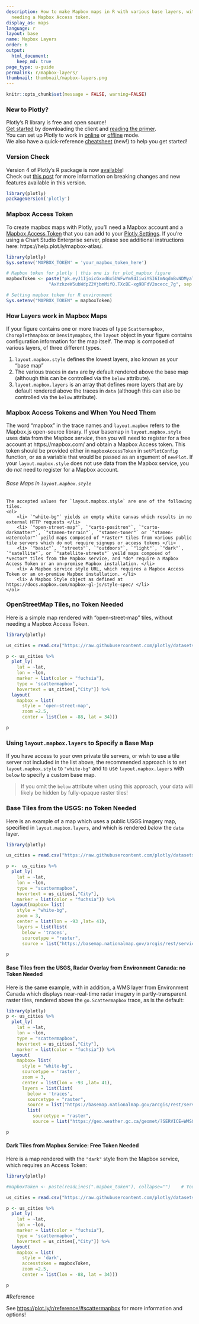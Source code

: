 ```yaml
---
description: How to make Mapbox maps in R with various base layers, with or without
  needing a Mapbox Access token.
display_as: maps
language: r
layout: base
name: Mapbox Layers
order: 6
output:
  html_document:
    keep_md: true
page_type: u-guide
permalink: r/mapbox-layers/
thumbnail: thumbnail/mapbox-layers.png
---
```


```r
knitr::opts_chunk$set(message = FALSE, warning=FALSE)
```
### New to Plotly?

Plotly's R library is free and open source!<br>
[Get started](https://plot.ly/r/getting-started/) by downloading the client and [reading the primer](https://plot.ly/r/getting-started/).<br>
You can set up Plotly to work in [online](https://plot.ly/r/getting-started/#hosting-graphs-in-your-online-plotly-account) or [offline](https://plot.ly/r/offline/) mode.<br>
We also have a quick-reference [cheatsheet](https://images.plot.ly/plotly-documentation/images/r_cheat_sheet.pdf) (new!) to help you get started!

### Version Check

Version 4 of Plotly's R package is now [available](https://plot.ly/r/getting-started/#installation)!<br>
Check out [this post](http://moderndata.plot.ly/upgrading-to-plotly-4-0-and-above/) for more information on breaking changes and new features available in this version.
```r
library(plotly)
packageVersion('plotly')
```

### Mapbox Access Token

To create mapbox maps with Plotly, you'll need a Mapbox account and a [Mapbox Access Token](https://www.mapbox.com/studio/) that you can add to your [Plotly Settings](https://plot.ly/settings/mapbox). If you're using a Chart Studio Enterprise server, please see additional instructions here: https://help.plot.ly/mapbox-atlas/.

```r
library(plotly)
Sys.setenv('MAPBOX_TOKEN' = 'your_mapbox_token_here')
```

```r
# Mapbox token for plotly | this one is for plot_mapbox figure
mapboxToken <- paste("pk.eyJ1IjoicGxvdGx5bWFwYm94IiwiYSI6ImNqdnBvNDMyaT",
                "AxYzkzeW5ubWdpZ2VjbmMifQ.TXcBE-xg9BFdV2ocecc_7g", sep = "")

# Setting mapbox token for R environment 
Sys.setenv("MAPBOX_TOKEN" = mapboxToken)
```

### How Layers work in Mapbox Maps

  If your figure contains one or more traces of type `Scattermapbox`, `Choroplethmapbox` or `Densitymapbox`, the `layout` object in your figure contains configuration information for the map itself. The map is composed of various layers, of three different types.
    <ol>
        <li> `layout.mapbox.style` defines the lowest layers, also known as your "base map"</li>
        <li> The various traces in `data` are by default rendered above the base map (although this can be controlled via the `below` attribute).</li>
        <li> `layout.mapbox.layers` is an array that defines more layers that are by default rendered above the traces in `data` (although this can also be controlled via the `below` attribute).</li>
    </ol>


### Mapbox Access Tokens and When You Need Them

  The word "mapbox" in the trace names and `layout.mapbox` refers to the Mapbox.js open-source library. If your basemap in `layout.mapbox.style` uses data from the Mapbox *service*, then you will need to register for a free account at https://mapbox.com/ and obtain a Mapbox Access token. This token should be provided either in `mapboxAccessToken`  in `setPlotConfig` function, or as a variable that would be passed as an argument of `newPlot`.
    If your `layout.mapbox.style` does not use data from the Mapbox service, you do *not* need to register for a Mapbox account.
    <h6>Base Maps in `layout.mapbox.style`</h6>
    The accepted values for `layout.mapbox.style` are one of the following tiles.
    <ol>
        <li> `"white-bg"` yields an empty white canvas which results in no external HTTP requests </li>
        <li> `"open-street-map"`, `"carto-positron"`, `"carto-darkmatter"`, `"stamen-terrain"`, `"stamen-toner"` or `"stamen-watercolor"` yeild maps composed of *raster* tiles from various public tile servers which do not require signups or access tokens </li>
        <li> `"basic"`, `"streets"`, `"outdoors"`, `"light"`, `"dark"`, `"satellite"`, or `"satellite-streets"` yeild maps composed of *vector* tiles from the Mapbox service, and *do* require a Mapbox Access Token or an on-premise Mapbox installation. </li>
        <li> A Mapbox service style URL, which requires a Mapbox Access Token or an on-premise Mapbox installation. </li>
        <li> A Mapbox Style object as defined at https://docs.mapbox.com/mapbox-gl-js/style-spec/ </li>
    </ol>

### OpenStreetMap Tiles, no Token Needed

   Here is a simple map rendered with "open-street-map" tiles, without needing a Mapbox Access Token.

```r
library(plotly)

us_cities = read.csv("https://raw.githubusercontent.com/plotly/datasets/master/us-cities-top-1k.csv")

p <- us_cities %>%
  plot_ly(
    lat = ~lat,
    lon = ~lon,
    marker = list(color = "fuchsia"),
    type = 'scattermapbox',
    hovertext = us_cities[,"City"]) %>%
  layout(
    mapbox = list(
      style = 'open-street-map',
      zoom =2.5,
      center = list(lon = -88, lat = 34)))

p
```

### Using `layout.mapbox.layers` to Specify a Base Map

If you have access to your own private tile servers, or wish to use a tile server not included in the list above, the recommended approach is to set `layout.mapbox.style` to `"white-bg"` and to use `layout.mapbox.layers` with `below` to specify a custom base map.

> If you omit the `below` attribute when using this approach, your data will likely be hidden by fully-opaque raster tiles!

### Base Tiles from the USGS: no Token Needed

Here is an example of a map which uses a public USGS imagery map, specified in `layout.mapbox.layers`, and which is rendered *below* the `data` layer.

```r
library(plotly)

us_cities = read.csv("https://raw.githubusercontent.com/plotly/datasets/master/us-cities-top-1k.csv")

p <-  us_cities %>%
  plot_ly(
    lat = ~lat,
    lon = ~lon,
    type = "scattermapbox",
    hovertext = us_cities[,"City"],
    marker = list(color = "fuchsia")) %>%
  layout(mapbox= list(
    style = "white-bg",
    zoom = 3,
    center = list(lon = -93 ,lat= 41),
    layers = list(list(
      below = 'traces',
      sourcetype = "raster",
      source = list("https://basemap.nationalmap.gov/arcgis/rest/services/USGSImageryOnly/MapServer/tile/{z}/{y}/{x}")))))

p
```

#### Base Tiles from the USGS, Radar Overlay from Environment Canada: no Token Needed

Here is the same example, with in addition, a WMS layer from Environment Canada which displays near-real-time radar imagery in partly-transparent raster tiles, rendered above the `go.Scattermapbox` trace, as is the default:

```r
library(plotly)
p <- us_cities %>%
  plot_ly(
    lat = ~lat,
    lon = ~lon,
    type = "scattermapbox",
    hovertext = us_cities[,"City"],
    marker = list(color = "fuchsia")) %>%
  layout(
    mapbox= list(
      style = "white-bg",
      sourcetype = 'raster',
      zoom = 3,
      center = list(lon = -93 ,lat= 41),
      layers = list(list(
        below = 'traces',
        sourcetype = "raster",
        source = list("https://basemap.nationalmap.gov/arcgis/rest/services/USGSImageryOnly/MapServer/tile/{z}/{y}/{x}")),
        list(
          sourcetype = "raster",
          source = list("https://geo.weather.gc.ca/geomet/?SERVICE=WMS&VERSION=1.3.0&REQUEST=GetMap&BBOX={bbox-epsg-3857}&CRS=EPSG:3857&WIDTH=1000&HEIGHT=1000&LAYERS=RADAR_1KM_RDBR&TILED=true&FORMAT=image/png")))))

p
```

#### Dark Tiles from Mapbox Service: Free Token Needed

Here is a map rendered with the `"dark"` style from the Mapbox service, which requires an Access Token:

```r
library(plotly)

#mapboxToken <- paste(readLines(".mapbox_token"), collapse="")    # You need your own token

us_cities = read.csv("https://raw.githubusercontent.com/plotly/datasets/master/us-cities-top-1k.csv")

p <- us_cities %>%
  plot_ly(
    lat = ~lat,
    lon = ~lon,
    marker = list(color = "fuchsia"),
    type = 'scattermapbox',
    hovertext = us_cities[,"City"]) %>%
  layout(
    mapbox = list(
      style = 'dark',
      accesstoken = mapboxToken,
      zoom =2.5,
      center = list(lon = -88, lat = 34)))

p
```

#Reference

See [https://plot.ly/r/reference/#scattermapbox](https://plot.ly/r/reference/#scattermapbox) for more information and options!